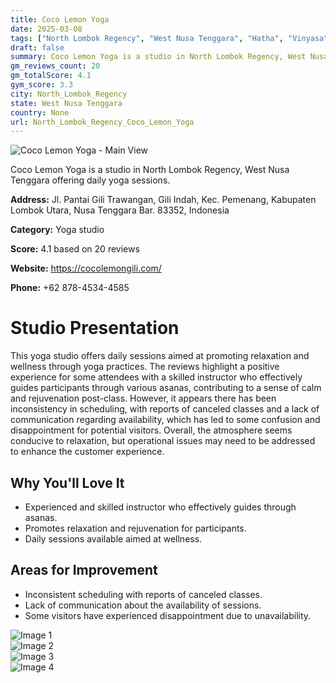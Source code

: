```yaml
---
title: Coco Lemon Yoga
date: 2025-03-08
tags: ["North Lombok Regency", "West Nusa Tenggara", "Hatha", "Vinyasa", "relaxation", "wellness", "North Lombok Regency"]  
draft: false
summary: Coco Lemon Yoga is a studio in North Lombok Regency, West Nusa Tenggara offering daily yoga sessions.
gm_reviews_count: 20
gm_totalScore: 4.1
gym_score: 3.3
city: North_Lombok_Regency
state: West Nusa Tenggara
country: None
url: North_Lombok_Regency_Coco_Lemon_Yoga
---
```


<div className="aspect-[16/9] relative my-8">
  <img 
    src="https://lh5.googleusercontent.com/p/AF1QipNxQ005b_XYxyiGzUXpcIeWWa7wBslwXnMlGZ33=w1920-h1080-k-no"
    alt="Coco Lemon Yoga - Main View"
    className="object-cover absolute inset-0 w-full h-full rounded-lg"
  />
</div>

Coco Lemon Yoga is a studio in North Lombok Regency, West Nusa Tenggara offering daily yoga sessions.

**Address:** Jl. Pantai Gili Trawangan, Gili Indah, Kec. Pemenang, Kabupaten Lombok Utara, Nusa Tenggara Bar. 83352, Indonesia

**Category:** Yoga studio

**Score:** 4.1 based on 20 reviews

**Website:** https://cocolemongili.com/

**Phone:** +62 878-4534-4585

# Studio Presentation

This yoga studio offers daily sessions aimed at promoting relaxation and wellness through yoga practices. The reviews highlight a positive experience for some attendees with a skilled instructor who effectively guides participants through various asanas, contributing to a sense of calm and rejuvenation post-class. However, it appears there has been inconsistency in scheduling, with reports of canceled classes and a lack of communication regarding availability, which has led to some confusion and disappointment for potential visitors. Overall, the atmosphere seems conducive to relaxation, but operational issues may need to be addressed to enhance the customer experience.



## Why You'll Love It

- Experienced and skilled instructor who effectively guides through asanas.
- Promotes relaxation and rejuvenation for participants.
- Daily sessions available aimed at wellness.

## Areas for Improvement

- Inconsistent scheduling with reports of canceled classes.
- Lack of communication about the availability of sessions.
- Some visitors have experienced disappointment due to unavailability.

<div className="grid grid-cols-1 xl:grid-cols-2 gap-4 my-8">
<div className="aspect-[4/3] relative"><img src="https://lh5.googleusercontent.com/p/AF1QipPyHAZcC-9B1KSylGhcXLeYTvQwRhsxqaAGJjZi=w1920-h1080-k-no" alt="Image 1" className="object-cover absolute inset-0 w-full h-full rounded-lg" /></div>
<div className="aspect-[4/3] relative"><img src="https://lh5.googleusercontent.com/p/AF1QipOI19grTL_cISQjgpF9QoCEfTewxs7_MOJnd38H=w1920-h1080-k-no" alt="Image 2" className="object-cover absolute inset-0 w-full h-full rounded-lg" /></div>
<div className="aspect-[4/3] relative"><img src="https://lh5.googleusercontent.com/p/AF1QipNUrCAlJUwdyD7L6qmJRnHGRD4RWCL30eo9EKTW=w1920-h1080-k-no" alt="Image 3" className="object-cover absolute inset-0 w-full h-full rounded-lg" /></div>
<div className="aspect-[4/3] relative"><img src="https://lh5.googleusercontent.com/p/AF1QipNWBe70wgh0lKxUiUZ8GQa4l4oL7J6RB80wrsi-=w1920-h1080-k-no" alt="Image 4" className="object-cover absolute inset-0 w-full h-full rounded-lg" /></div>
</div>